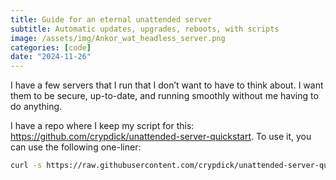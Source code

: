 ```yaml
---
title: Guide for an eternal unattended server
subtitle: Automatic updates, upgrades, reboots, with scripts
image: /assets/img/Ankor_wat_headless_server.png
categories: [code]
date: "2024-11-26"
---
```


I have a few servers that I run that I don't want to have to think about. I want them to be secure, up-to-date, and running smoothly without me having to do anything.

I have a repo where I keep my script for this: [https://github.com/crypdick/unattended-server-quickstart](`unattended-server-quickstart`). To use it, you can use the following one-liner:

```bash
curl -s https://raw.githubusercontent.com/crypdick/unattended-server-quickstart/main/unattended_server_quickstart.sh | sudo bash
```
